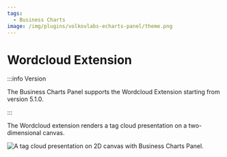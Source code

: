 ```yaml
---
tags:
  - Business Charts
image: /img/plugins/volkovlabs-echarts-panel/theme.png
---
```



# Wordcloud Extension

:::info Version

The Business Charts Panel supports the Wordcloud Extension starting from version 5.1.0.

:::

The Wordcloud extension renders a tag cloud presentation on a two-dimensional canvas.

<Image
  title="A tag cloud presentation on 2D canvas with Business Charts Panel."
  src="/img/blog/2023-08-22-echarts-panel-5.1.0/wordcloud.png"
/>

